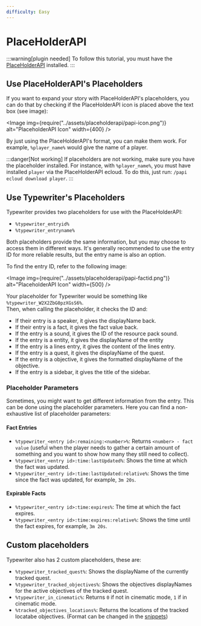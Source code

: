 ```yaml
---
difficulty: Easy
---
```



# PlaceHolderAPI

:::warning[plugin needed]
To follow this tutorial, you must have the [PlaceHolderAPI](https://www.spigotmc.org/resources/placeholderapi.6245/) installed.
:::

## Use PlaceHolderAPI's Placeholders

If you want to expand your story with PlaceHolderAPI's placeholders, you can do that by checking if the PlaceHolderAPI icon is placed above the text box (see image):

<Image img={require("../assets/placeholderapi/papi-icon.png")} alt="PlaceholderAPI Icon" width={400} />

By just using the PlaceHolderAPI's format, you can make them work. For example, `%player_name%` would give the name of a player.

:::danger[Not working]
If placeholders are not working, make sure you have the placeholder installed. For instance, with `%player_name%`, you must have installed `player` via the PlaceHolderAPI ecloud. To do this, just run: `/papi ecloud download player`.
:::

## Use Typewriter's Placeholders

Typewriter provides two placeholders for use with the PlaceHolderAPI:

- `%typewriter_entryid%`
- `%typewriter_entryname%`

Both placeholders provide the same information, but you may choose to access them in different ways. It's generally recommended to use the entry ID for more reliable results, but the entry name is also an option.

To find the entry ID, refer to the following image:

<Image img={require("../assets/placeholderapi/papi-factid.png")} alt="PlaceholderAPI Icon" width={500} />

Your placeholder for Typewriter would be something like `%typewriter_W2X2ZbG0pzXGsS6%`.\
Then, when calling the placeholder, it checks the ID and:

- If their entry is a speaker, it gives the displayName back.
- If their entry is a fact, it gives the fact value back.
- If the entry is a sound, it gives the ID of the resource pack sound.
- If the entry is a entity, it gives the displayName of the entity
- If the entry is a lines entry, it gives the content of the lines entry.
- If the entry is a quest, it gives the displayName of the quest.
- If the entry is a objective, it gives the formatted displayName of the objective.
- If the entry is a sidebar, it gives the title of the sidebar.

### Placeholder Parameters
Sometimes, you might want to get different information from the entry. This can be done using the placeholder parameters. Here you can find a non-exhaustive list of placeholder parameters:

#### Fact Entries
- `%typewriter_<entry id>:remaining:<number>%`: Returns `<number> - fact value` (useful when the player needs to gather a certain amount of something and you want to show how many they still need to collect).
- `%typewriter_<entry id>:time:lastUpdated%`: Shows the time at which the fact was updated.
- `%typewriter_<entry id>:time:lastUpdated:relative%`: Shows the time since the fact was updated, for example, `3m 20s`.

#### Expirable Facts

- `%typewriter_<entry id>:time:expires%`: The time at which the fact expires.
- `%typewriter_<entry id>:time:expires:relative%`: Shows the time until the fact expires, for example, `3m 20s`.

## Custom placeholders
Typewriter also has 2 custom placeholders, these are:

- `%typewriter_tracked_quest%`: Shows the displayName of the currently tracked quest.
- `%typewriter_tracked_objectives%`: Shows the objectives displayNames for the active objectives of the tracked quest.
- `%typewriter_in_cinematic%`: Returns `0` if not in cinematic mode, `1` if in cinematic mode.
- `%tracked_objectives_locations%`: Returns the locations of the tracked locatabe objectives. (Format can be changed in the [snippets](./05-snippets.mdx))